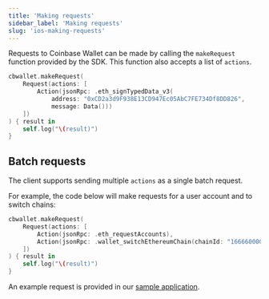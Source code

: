 ```yaml
---
title: 'Making requests'
sidebar_label: 'Making requests'
slug: 'ios-making-requests'
---
```


Requests to Coinbase Wallet can be made by calling the `makeRequest` function provided by the SDK. This function also accepts a list of `actions`.

```swift
cbwallet.makeRequest(
    Request(actions: [
        Action(jsonRpc: .eth_signTypedData_v3(
            address: "0xCD2a3d9F938E13CD947Ec05AbC7FE734Df8DD826",
            message: Data()))
    ])
) { result in
    self.log("\(result)")
}
```

## Batch requests

The client supports sending multiple `actions` as a single batch request.

For example, the code below will make requests for a user account and to switch chains:

```swift
cbwallet.makeRequest(
    Request(actions: [
        Action(jsonRpc: .eth_requestAccounts),
        Action(jsonRpc: .wallet_switchEthereumChain(chainId: "1666600000"))
    ])
) { result in
    self.log("\(result)")
}
```

An example request is provided in our [sample application](https://github.com/MobileWalletProtocol/wallet-mobile-sdk/blob/main/ios/example/SampleClient/ViewController.swift).

